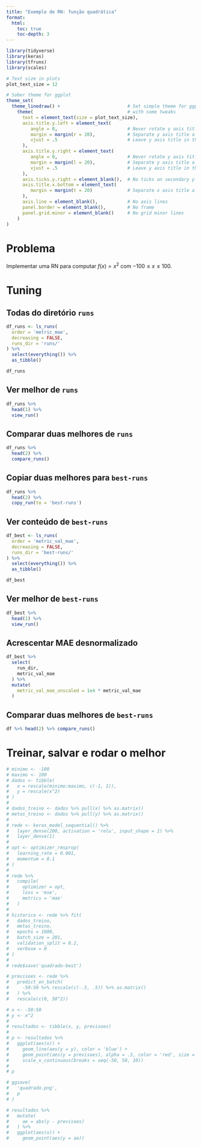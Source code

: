 ```yaml
---
title: "Exemplo de RN: função quadrática"
format: 
  html:
    toc: true
    toc-depth: 3
---
```


```r
library(tidyverse)
library(keras)
library(tfruns)
library(scales)

# Text size in plots
plot_text_size = 12

# Sober theme for ggplot
theme_set(
  theme_linedraw() +                         # Set simple theme for ggplot
    theme(                                   # with some tweaks
      text = element_text(size = plot_text_size),
      axis.title.y.left = element_text(
         angle = 0,                          # Never rotate y axis title
         margin = margin(r = 20),            # Separate y axis title a little
         vjust = .5                          # Leave y axis title in the middle
      ),
      axis.title.y.right = element_text(
         angle = 0,                          # Never rotate y axis title
         margin = margin(l = 20),            # Separate y axis title a little
         vjust = .5                          # Leave y axis title in the middle
      ),
      axis.ticks.y.right = element_blank(),  # No ticks on secondary y axis
      axis.title.x.bottom = element_text(
         margin = margin(t = 20)             # Separate x axis title a little
      ),
      axis.line = element_blank(),           # No axis lines
      panel.border = element_blank(),        # No frame
      panel.grid.minor = element_blank()     # No grid minor lines
    )
)


```


# Problema

Implementar uma RN para computar $f(x) = x^2$ com $-100 \leq x \leq 100$.


# Tuning

## Todas do diretório `runs`

```r
df_runs <- ls_runs(
  order = 'metric_mae',
  decreasing = FALSE,
  runs_dir = 'runs/'
) %>% 
  select(everything()) %>% 
  as_tibble()

df_runs
```


## Ver melhor de `runs`

```r
df_runs %>% 
  head(1) %>% 
  view_run()
```


## Comparar duas melhores de `runs`

```r
df_runs %>% 
  head(2) %>% 
  compare_runs()
```


## Copiar duas melhores para `best-runs`

```r
df_runs %>% 
  head(2) %>% 
  copy_run(to = 'best-runs')
```


## Ver conteúdo de `best-runs`

```r
df_best <- ls_runs(
  order = 'metric_val_mae',
  decreasing = FALSE,
  runs_dir = 'best-runs/'
) %>% 
  select(everything()) %>% 
  as_tibble()

df_best
```


## Ver melhor de `best-runs`

```r
df_best %>% 
  head(1) %>% 
  view_run()
```


## Acrescentar MAE desnormalizado

```r
df_best %>% 
  select(
    run_dir,
    metric_val_mae
  ) %>% 
  mutate(
    metric_val_mae_unscaled = 1e4 * metric_val_mae
  )
```


## Comparar duas melhores de `best-runs`

```r
df %>% head(2) %>% compare_runs()
```



# Treinar, salvar e rodar o melhor

```r
# minimo <- -100
# maximo <- 100
# dados <- tibble(
#   x = rescale(minimo:maximo, c(-1, 1)),
#   y = rescale(x^2)
# )
# 
# dados_treino <- dados %>% pull(x) %>% as.matrix()
# metas_treino <- dados %>% pull(y) %>% as.matrix()
# 
# rede <- keras_model_sequential() %>%
#   layer_dense(200, activation = 'relu', input_shape = 1) %>%
#   layer_dense(1)
# 
# opt <- optimizer_rmsprop(
#   learning_rate = 0.001, 
#   momentum = 0.1
# )
# 
# rede %>% 
#   compile(
#     optimizer = opt,
#     loss = 'mse',
#     metrics = 'mae'
#   )
# 
# historico <- rede %>% fit(
#   dados_treino, 
#   metas_treino, 
#   epochs = 1000,
#   batch_size = 201,
#   validation_split = 0.2,
#   verbose = 0
# )
# 
# rede$save('quadrado-best')
```

```r
# previsoes <- rede %>% 
#   predict_on_batch(
#     -50:50 %>% rescale(c(-.5, .5)) %>% as.matrix()
#   ) %>% 
#   rescale(c(0, 50^2))
```

```r
# x <- -50:50
# y <- x^2
# 
# resultados <- tibble(x, y, previsoes)
# 
# p <- resultados %>% 
#   ggplot(aes(x)) +
#     geom_line(aes(y = y), color = 'blue') +
#     geom_point(aes(y = previsoes), alpha = .3, color = 'red', size = 2) +
#     scale_x_continuous(breaks = seq(-50, 50, 10))
#     
# p
```

```r
# ggsave(
#   'quadrado.png',
#   p
# )
```


```r
# resultados %>% 
#   mutate(
#     ae = abs(y - previsoes)
#   ) %>% 
#   ggplot(aes(x)) +
#     geom_point(aes(y = ae))
  
```

